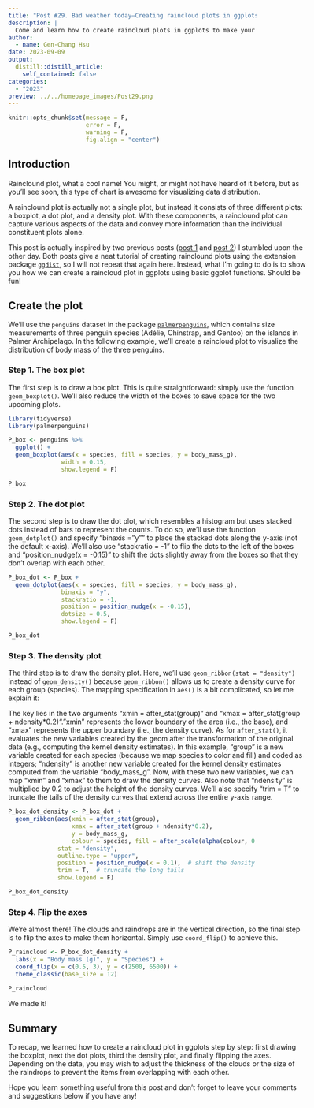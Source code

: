 ```yaml
---
title: "Post #29. Bad weather today—Creating raincloud plots in ggplots"
description: |
  Come and learn how to create raincloud plots in ggplots to make your data "shine"!
author:
  - name: Gen-Chang Hsu
date: 2023-09-09
output:
  distill::distill_article:
    self_contained: false
categories:
  - "2023"
preview: ../../homepage_images/Post29.png
---
```


<!-- Webpage style -->

<style>
d-article a {
    color: #2780e3 !important;
      border-bottom: none !important;
}

d-article a:hover {
  color: #2780e3 !important;
    border-bottom: 2px solid !important;
}

d-byline {
  margin-left: -10% !important;
}

d-title {
  margin-left: -10%;
}

d-title h1{
  font-size: 45px;
  width: 130%;
}

d-article {
  margin-left: -10%;
}

p {
  width: 120%;
}

d-article h2 {
  width: 120%;
}

d-article h3 {
  width: 120%;
  font-size: 28px;
}

div.article-footer{
  width: 120%;
}

d-article div.sourceCode { 
  width: 120% !important;
}

d-article pre { 
  width: 120% !important;
}

div.l-body {
  width: 120% !important;
}

d-article table thead tr {
  height: 60px !important;
  width: 210px !important;
}

d-article table thead th {
  height: 60px !important;
  font-size: 22px !important;
  width: 210px !important;
}

d-article table tbody tr td {
  font-size: 21px !important;
  height: 60px !important;
  text-align: center !important;
  width: 210px !important;
}

div.l-body img {
    margin-right: 25% !important;
}

</style>

```r
knitr::opts_chunk$set(message = F, 
                      error = F, 
                      warning = F,
                      fig.align = "center")

```

<!-- Start of the article -->

## Introduction

Rainclound plot, what a cool name! You might, or might not have heard of it before, but as you'll see soon, this type of chart is awesome for visualizing data distribution.

A rainclound plot is actually not a single plot, but instead it consists of three different plots: a boxplot, a dot plot, and a density plot. With these components, a rainclound plot can capture various aspects of the data and convey more information than the individual constituent plots alone.

This post is actually inspired by two previous posts ([post 1](https://3mw.albert-rapp.de/p/rainclouds-ggplot?utm_source=3mw.albert-rapp.de&utm_medium=newsletter&utm_campaign=3mw-rainclouds-with-ggplot-a-great-way-to-visualize-distributions) and [post 2](https://www.cedricscherer.com/2021/06/06/visualizing-distributions-with-raincloud-plots-and-how-to-create-them-with-ggplot2/?utm_source=3mw.albert-rapp.de&utm_medium=newsletter&utm_campaign=3mw-rainclouds-with-ggplot-a-great-way-to-visualize-distributions)) I stumbled upon the other day. Both posts give a neat tutorial of creating rainclound plots using the extension package [`ggdist`](https://mjskay.github.io/ggdist/), so I will not repeat that again here. Instead, what I'm going to do is to show you how we can create a raincloud plot in ggplots using basic ggplot functions. Should be fun!


## Create the plot

We'll use the `penguins` dataset in the package [`palmerpenguins`](https://allisonhorst.github.io/palmerpenguins/), which contains size measurements of three penguin species (Adélie, Chinstrap, and Gentoo) on the islands in Palmer Archipelago. In the following example, we'll create a raincloud plot to visualize the distribution of body mass of the three penguins.

### Step 1. The box plot

The first step is to draw a box plot. This is quite straightforward: simply use the function `geom_boxplot()`. We'll also reduce the width of the boxes to save space for the two upcoming plots.

```r
library(tidyverse)
library(palmerpenguins)

P_box <- penguins %>% 
  ggplot() + 
  geom_boxplot(aes(x = species, fill = species, y = body_mass_g), 
               width = 0.15,
               show.legend = F)

P_box

```

### Step 2. The dot plot

The second step is to draw the dot plot, which resembles a histogram but uses stacked dots instead of bars to represent the counts. To do so, we'll use the function `geom_dotplot()` and specify "binaxis = "y"" to place the stacked dots along the y-axis (not the default x-axis). We'll also use "stackratio = -1" to flip the dots to the left of the boxes and "position_nudge(x = -0.15)" to shift the dots slightly away from the boxes so that they don't overlap with each other. 

```r
P_box_dot <- P_box +
  geom_dotplot(aes(x = species, fill = species, y = body_mass_g),
               binaxis = "y",
               stackratio = -1,
               position = position_nudge(x = -0.15),
               dotsize = 0.5,
               show.legend = F)

P_box_dot

```

### Step 3. The density plot

The third step is to draw the density plot. Here, we'll use `geom_ribbon(stat = "density")` instead of `geom_density()` because `geom_ribbon()` allows us to create a density curve for each group (species). The mapping specification in `aes()` is a bit complicated, so let me explain it:

The key lies in the two arguments "xmin = after_stat(group)" and "xmax = after_stat(group + ndensity*0.2)". "xmin" represents the lower boundary of the area (i.e., the base), and "xmax" represents the upper boundary (i.e., the density curve). As for `after_stat()`, it evaluates the new variables created by the geom after the transformation of the original data (e.g., computing the kernel density estimates). In this example, "group" is a new variable created for each species (because we map species to color and fill) and coded as integers; "ndensity" is another new variable created for the kernel density estimates computed from the variable "body_mass_g". Now, with these two new variables, we can map "xmin" and "xmax" to them to draw the density curves. Also note that "ndensity" is multiplied by 0.2 to adjust the height of the density curves. We'll also specify "trim = T" to truncate the tails of the density curves that extend across the entire y-axis range.

```r
P_box_dot_density <- P_box_dot + 
  geom_ribbon(aes(xmin = after_stat(group),
                  xmax = after_stat(group + ndensity*0.2),
                  y = body_mass_g,
                  colour = species, fill = after_scale(alpha(colour, 0.3))),
              stat = "density", 
              outline.type = "upper",
              position = position_nudge(x = 0.1),  # shift the density curves to the right of the boxes
              trim = T,  # truncate the long tails
              show.legend = F)

P_box_dot_density 

```

### Step 4. Flip the axes

We're almost there! The clouds and raindrops are in the vertical direction, so the final step is to flip the axes to make them horizontal. Simply use `coord_flip()` to achieve this.

```r
P_raincloud <- P_box_dot_density + 
  labs(x = "Body mass (g)", y = "Species") +
  coord_flip(x = c(0.5, 3), y = c(2500, 6500)) + 
  theme_classic(base_size = 12)

P_raincloud 

```

We made it!


## Summary

To recap, we learned how to create a raincloud plot in ggplots step by step: first drawing the boxplot, next the dot plots, third the density plot, and finally flipping the axes. Depending on the data, you may wish to adjust the thickness of the clouds or the size of the raindrops to prevent the items from overlapping with each other.

Hope you learn something useful from this post and don't forget to leave your comments and suggestions below if you have any!

